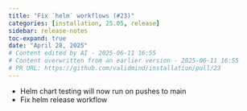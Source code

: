 ```yaml
---
title: "Fix `helm` workflows (#23)"
categories: [installation, 25.05, release]
sidebar: release-notes
toc-expand: true
date: "April 28, 2025"
# Content edited by AI - 2025-06-11 16:55
# Content overwritten from an earlier version - 2025-06-11 16:55
# PR URL: https://github.com/validmind/installation/pull/23
---
```


* Helm chart testing will now run on pushes to main
* Fix helm release workflow

<!--- VALIDATION SUMMARY
Content Type: title
Validation Status: CHECK
Attempts: 7
Last Validation: 2025-06-11 16:48:55
Reedit Available: Yes
--->
